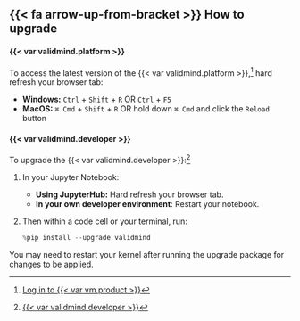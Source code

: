::: {.attn}

## {{< fa arrow-up-from-bracket >}} How to upgrade

#### {{< var validmind.platform >}}

To access the latest version of the {{< var validmind.platform >}},^[[Log in to {{< var vm.product >}}](/guide/access/log-in-to-validmind.qmd)] hard refresh your browser tab:

- **Windows:** `Ctrl` + `Shift` + `R` OR `Ctrl` + `F5`
- **MacOS:** `⌘ Cmd` + `Shift` + `R` OR hold down `⌘ Cmd` and click the `Reload` button

#### {{< var validmind.developer >}}

To upgrade the {{< var validmind.developer >}}:^[[{{< var validmind.developer >}}](/developer/validmind-library.qmd)]

1. In your Jupyter Notebook:

    - **Using JupyterHub:** Hard refresh your browser tab.
    - **In your own developer environment**: Restart your notebook.

2. Then within a code cell or your terminal, run:

    ```python
    %pip install --upgrade validmind
    ```
    
::: {.callout-important}
You may need to restart your kernel after running the upgrade package for changes to be applied.
:::

:::